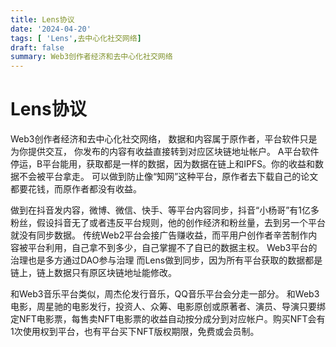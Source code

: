 ```yaml
---
title: Lens协议
date: '2024-04-20'
tags: [ 'Lens',去中心化社交网络]
draft: false
summary: Web3创作者经济和去中心化社交网络
---
```

# Lens协议
Web3创作者经济和去中心化社交网络，
数据和内容属于原作者，平台软件只是为你提供交互，
你发布的内容有收益直接转到对应区块链地址帐户。
A平台软件停运，B平台能用，获取都是一样的数据，因为数据在链上和IPFS。你的收益和数据不会被平台拿走。
可以做到防止像“知网”这种平台，原作者去下载自己的论文都要花钱，而原作者都没有收益。

做到在抖音发内容，微博、微信、快手、等平台内容同步，抖音“小杨哥”有1亿多粉丝，假设抖音无了或者违反平台规则，他的创作经济和粉丝量，去到另一个平台就没有同步数据。
传统Web2平台会接广告赚收益，而平用户创作者辛苦制作内容被平台利用，自己拿不到多少，自己掌握不了自已的数据主权。
Web3平台的治理也是多方通过DAO参与治理
而Lens做到同步，因为所有平台获取的数据都是链上，链上数据只有原区块链地址能修改。

和Web3音乐平台类似，周杰伦发行音乐，QQ音乐平台会分走一部分。
和Web3电影，周星驰的电影发行，投资人、众筹、电影原创或原著者、演员、导演只要绑定NFT电影票，每售卖NFT电影票的收益自动按分成分到对应帐户。购买NFT会有1次使用权到平台，也有平台买下NFT版权期限，免费或会员制。
